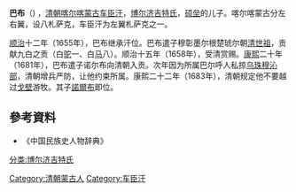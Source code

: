 {{about|喀尔喀蒙古车臣汗巴布|巴贝尔的另一种译法巴布|巴贝尔|巴布教的创立者巴布|巴孛}}
'''巴布'''（{{bd||？|1683年||}}) ，[[清朝|清朝]][[喀尔喀蒙古|喀尔喀蒙古]][[车臣汗|车臣汗]]，[[博尔济吉特氏|博尔济吉特氏]]，[[硕垒|硕垒]]的儿子。喀尔喀蒙古分左右翼，设八札萨克，车臣汗为左翼札萨克之一。

[[顺治|顺治]]十二年（1655年），巴布继承汗位。巴布遣子穆彰墨尔根楚琥尔朝[[清世祖|清世祖]]，贡献九白之贡（白[[骆驼|驼]]一、白[[马|马]]八）。顺治十五年（1658年），受清赏赐。[[康熙|康熙]]二十年（1681年），巴布遣子诺尔布向清朝入贡。次年因为所属巴尔呼人私掠[[乌珠穆沁部|乌珠穆沁部]]，清朝增兵严防，让他约束所属。康熙二十二年（1683年），清朝规定他不要越过[[戈壁|戈壁]]游牧。其子[[諾爾布|諾爾布]]即位。

==參考資料==
* 《中国民族史人物辞典》
[[Category:清朝蒙古人|Category:清朝蒙古人]]
[[分类:博尔济吉特氏|分类:博尔济吉特氏]]
[[Category:车臣汗|Category:车臣汗]]